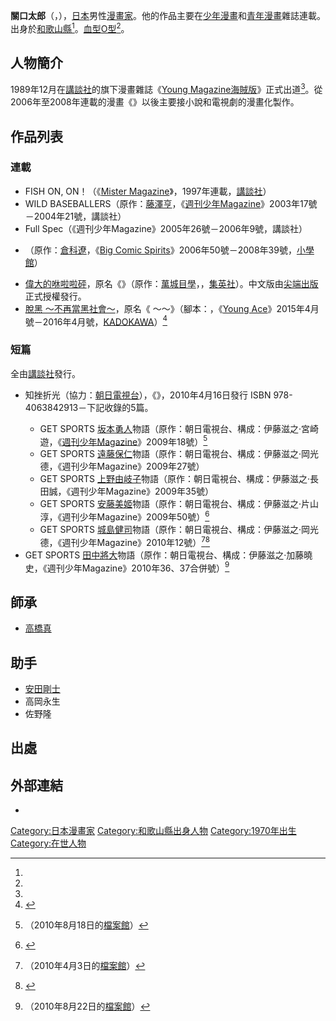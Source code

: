{{multiple issues|
{{Notability Unreferenced|time=2016-10-01T08:55:05+00:00}}
{{Primarysources|time=2016-10-01T08:55:05+00:00}}
}}
{{japanese|japanese=関口 太郎|kana=せきぐち たろう|romaji=Sekiguchi Tarō}}
{{漫畫}}
'''關口太郎'''（{{lang-ja|関口 太郎}}，{{bd|1970年|6月22日<ref name="jump-kai">{{Cite web|date=|url=http://jumpx.jp/w/shura/index.html|title=【作者プロフィール】偉大なる、しゅららぼん_作：万城目学、画：関口太郎_  公式サイト|work={{link-ja|Jump改|ジャンプ改}}公式官網|publisher=[[集英社|集英社]]|accessdate=2016-10-01|language=ja|deadurl=yes|archiveurl=https://web.archive.org/web/20150128162130/http://jumpx.jp/w/shura/index.html|archivedate=2015-01-28}}</ref>||}}），[[日本|日本]]男性[[漫畫家|漫畫家]]。他的作品主要在[[少年漫畫|少年漫畫]]和[[青年漫畫|青年漫畫]]雜誌連載。出身於[[和歌山縣|和歌山縣]]<ref name="jump-kai" />。[[血型|血型]][[ABO血型系統|O型]]<ref name="jump-kai" />。

== 人物簡介 ==
1989年12月在[[講談社|講談社]]的旗下漫畫雜誌《[[週刊Young_Magazine|Young Magazine海賊版]]》正式出道<ref name="jump-kai" />。從2006年至2008年連載的漫畫《{{tsl|ja|帝王 (漫画)|帝王 (漫畫)|帝王}}》以後主要接小說和電視劇的漫畫化製作。

== 作品列表 ==
=== 連載 ===
* FISH ON, ON！（《[[MISTER_MAGAZINE|Mister Magazine]]》，1997年連載，[[講談社|講談社]]）
* WILD BASEBALLERS（原作：[[藤澤亨|藤澤亨]]，《[[週刊少年Magazine|週刊少年Magazine]]》2003年17號－2004年21號，講談社）
* Full Spec（《週刊少年Magazine》2005年26號－2006年9號，講談社）
* {{link-ja|帝王 (漫画)|帝王 (漫画)|帝王}}（原作：[[倉科遼|倉科遼]]，《[[Big_Comic_Spirits|Big Comic Spirits]]》2006年50號－2008年39號，[[小學館|小學館]]）
* [[偉大的咻啦啦砰|偉大的咻啦啦砰]]，原名《{{lang|ja|偉大なる、しゅららぼん}}》（原作：[[萬城目學|萬城目學]]，{{link-ja|Jump改|ジャンプ改}}，[[集英社|集英社]]）。中文版由[[尖端出版|尖端出版]]正式授權發行。
* [[脫黑～不再當黑社會～|脫黑 ～不再當黑社會～]]，原名《{{lang|ja|ヤメゴク}} ～{{lang|ja|ヤクザやめて頂きます}}～》（腳本：{{link-ja|櫻井武晴|櫻井武晴}}，《[[Young_Ace|Young Ace]]》2015年4月號－2016年4月號，[[KADOKAWA|KADOKAWA]]）<ref>{{Cite web|date=2015-03-04 |url=http://mantan-web.jp/2015/03/04/20150303dog00m200049000c.html|title=脫黑：大島優子主演的電視劇決定發行漫畫版|work={{link-ja|まんたんウェブ|まんたんブロード}}|publisher=[[每日新聞|毎日新聞數位]]|accessdate=2016-10-01|language=ja}}</ref>

=== 短篇 ===
; 全由[[講談社|講談社]]發行。
* {{link-ja|GET SPORTS|GET SPORTS}} 知{{lang|ja|られざる}}挫折{{lang|ja|と栄}}光（協力：[[朝日電視台|朝日電視台]]），《{{link-ja|講談社Comics|講談社コミックス}}》，2010年4月16日發行 ISBN 978-4063842913－下記收錄的5篇。
** GET SPORTS [[坂本勇人|坂本勇人]]物語（原作：朝日電視台、構成：伊藤滋之·宮崎遊，《[[週刊少年Magazine|週刊少年Magazine]]》2009年18號）<ref>{{Cite web|date=2015-03-04|url=http://kc.kodansha.co.jp/magazine/series_complete.php/02065/6|title=週刊少年Magazine：連載作品一覧－短篇（6/10頁）|work={{lang|ja|まんたんウェブ}}|publisher=講談社Comic Plus|accessdate=2015-10-01|language=ja|deadurl=yes|archiveurl=https://web.archive.org/web/20100818162459/http://kc.kodansha.co.jp/magazine/series_complete.php/02065/6|archivedate=2010-08-18}}（2010年8月18日的[[網際網路檔案館|檔案館]]）</ref>
** GET SPORTS [[遠藤保仁|遠藤保仁]]物語（原作：朝日電視台、構成：伊藤滋之·岡光德，《週刊少年Magazine》2009年27號）
** GET SPORTS [[上野由岐子|上野由岐子]]物語（原作：朝日電視台、構成：伊藤滋之·長田誠，《週刊少年Magazine》2009年35號）
** GET SPORTS [[安藤美姬|安藤美姬]]物語（原作：朝日電視台、構成：伊藤滋之·片山淳，《週刊少年Magazine》2009年50號）<ref>{{Cite web|date=2009-11-11|url=http://natalie.mu/comic/news/23671|title=フィギュアスケートの女王「安藤美姫物語」涙の思い出話 |publisher=[[Natalie_(網站)|Comic Natlie]]|accessdate=2016-10-01|language=ja}}</ref>
** GET SPORTS [[城島健司|城島健司]]物語（原作：朝日電視台、構成：伊藤滋之·岡光德，《週刊少年Magazine》2010年12號）<ref>{{Cite web|date=2015-03-04|url=http://kc.kodansha.co.jp/magazine/series_complete.php/02065|title=週刊少年Magazine：連載作品一覧－短篇（1/10頁）|work={{lang|ja|まんたんウェブ}}|publisher=講談社Comic Plus|accessdate=2016-10-01|language=ja|deadurl=yes|archiveurl=https://web.archive.org/web/20100403092606/http://kc.kodansha.co.jp/magazine/series_complete.php/02065|archivedate=2010-04-03}}（2010年4月3日的[[網際網路檔案館|檔案館]]）</ref><ref>{{Cite web |date=2010-02-17|url=http://natalie.mu/comic/news/27885 |title=「Get Sports」城島健司物語。4月決定單行本化|publisher=Comic Natalie|accessdate=2016-10-01|language=ja}}</ref>
* GET SPORTS [[田中將大|田中將大]]物語（原作：朝日電視台、構成：伊藤滋之·加藤曉史，《週刊少年Magazine》2010年36、37合併號）<ref>{{Cite web|date=2015-03-04|url=http://kc.kodansha.co.jp/magazine/series_complete.php/02065|title=週刊少年Magazine：連載作品一覧－短篇（1/10頁）|work={{lang|ja|まんたんウェブ}}|publisher=講談社Comic Plus|accessdate=2016-10-01|language=ja|deadurl=yes|archiveurl=https://web.archive.org/web/20100822123053/http://kc.kodansha.co.jp/magazine/series_complete.php/02065|archivedate=2010-08-22}}（2010年8月22日的[[網際網路檔案館|檔案館]]）</ref>

== 師承 ==
* [[高橋真|高橋真]]

== 助手 ==
* [[安田剛士|安田剛士]]
* 高岡永生
* 佐野隆

== 出處 ==
{{reflist}}

== 外部連結 ==
* {{ja}}{{Twitter|sekiguchi_taro}}

{{DEFAULTSORT:Sekiguchi Tarō}}
[[Category:日本漫畫家|Category:日本漫畫家]]
[[Category:和歌山縣出身人物|Category:和歌山縣出身人物]]
[[Category:1970年出生|Category:1970年出生]]
[[Category:在世人物|Category:在世人物]]